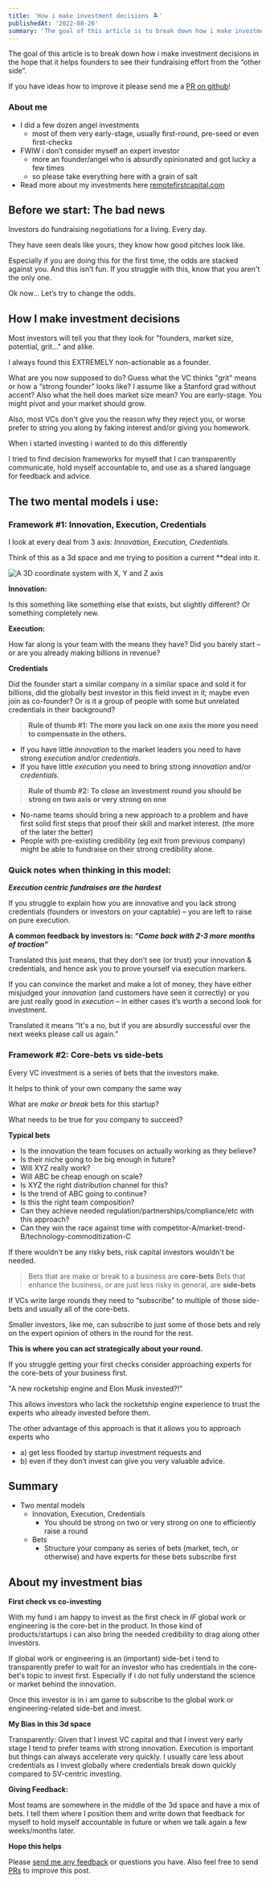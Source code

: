 ```yaml
---
title: 'How i make investment decisions 🏝'
publishedAt: '2022-08-26'
summary: 'The goal of this article is to break down how i make investment decisions in the hope that it helps founders to see their fundraising effort from the “other side”.'
---
```


The goal of this article is to break down how i make investment decisions in the hope that it helps founders to see their fundraising effort from the “other side”.

If you have ideas how to improve it please send me a [PR on github](https://github.com/andreasklinger/klinger-io/pulls)!

### About me

- I did a few dozen angel investments
  - most of them very early-stage, usually first-round, pre-seed or even first-checks
- FWIW i don’t consider myself an expert investor
  - more an founder/angel who is absurdly opinionated and got lucky a few times
  - so please take everything here with a grain of salt
- Read more about my investments here [remotefirstcapital.com](http://remotefirstcapital.com/)

## Before we start: The bad news

Investors do fundraising negotiations for a living. Every day. 

They have seen deals like yours, they know how good pitches look like. 

Especially if you are doing this for the first time, the odds are stacked against you. And this isn’t fun. If you struggle with this, know that you aren't the only one.

Ok now… Let’s try to change the odds.

## How I make investment decisions

Most investors will tell you that they look for "founders, market size, potential, grit…" and alike.

I always found this EXTREMELY non-actionable as a founder.

What are you now supposed to do? Guess what the VC thinks "grit" means or how a “strong founder” looks like? I assume like a Stanford grad without accent? Also what the hell does market size mean? You are early-stage. You might pivot and your market should grow.

Also, most VCs don't give you the reason why they reject you, or worse prefer to string you along by faking interest and/or giving you homework.

When i started investing i wanted to do this differently

I tried to find decision frameworks for myself that I can transparently communicate, hold myself accountable to, and use as a shared language for feedback and advice.

## The two mental models i use:

### Framework #1: Innovation, Execution, Credentials

I look at every deal from 3 axis: _Innovation, Execution, Credentials._

Think of this as a 3d space and me trying to position a current \*\*deal into it.

<Image
  src="investment-decisions-3d.webp"
  alt="A 3D coordinate system with X, Y and Z axis"
/>

**Innovation:**

Is this something like something else that exists, but slightly different? Or something completely new.

**Execution:**

How far along is your team with the means they have? Did you barely start – or are you already making billions in revenue?

**Credentials**

Did the founder start a similar company in a similar space and sold it for billions, did the globally best investor in this field invest in it; maybe even join as co-founder? Or is it a group of people with some but unrelated credentials in their background?

> **Rule of thumb #1: The more you lack on one axis the more you need to compensate in the others.**

- If you have little _innovation_ to the market leaders you need to have strong _execution_ and/or _credentials_.
- If you have little _execution_ you need to bring strong _innovation_ and/or _credentials_.

> **Rule of thumb #2: To close an investment round you should be strong on two axis or very strong on one**

- No-name teams should bring a new approach to a problem and have first solid first steps that proof their skill and market interest. (the more of the later the better)
- People with pre-existing credibility (eg exit from previous company) might be able to fundraise on their strong credibility alone. 


### Quick notes when thinking in this model:

**_Execution centric fundraises are the hardest_**

If you struggle to explain how you are innovative and you lack strong credentials (founders or investors on your captable) – you are left to raise on pure execution.

**A common feedback by investors is: _“Come back with 2-3 more months of traction”_**

Translated this just means, that they don’t see (or trust) your innovation & credentials, and hence ask you to prove yourself via execution markers.

If you can convince the market and make a lot of money, they have either misjudged your _innovation_ (and customers have seen it correctly) or you are just really good in _execution_ – in either cases it’s worth a second look for investment.

Translated it means “It's a no, but if you are absurdly successful over the next weeks please call us again.”

### Framework #2: Core-bets vs side-bets

Every VC investment is a series of bets that the investors make.

It helps to think of your own company the same way

What are _make or break_ bets for this startup?

What needs to be true for you company to succeed?

**Typical bets**

- Is the innovation the team focuses on actually working as they believe?
- Is their niche going to be big enough in future?
- Will XYZ really work?
- Will ABC be cheap enough on scale?
- Is XYZ the right distribution channel for this?
- Is the trend of ABC going to continue?
- Is this the right team composition?
- Can they achieve needed regulation/partnerships/compliance/etc with this approach?
- Can they win the race against time with competitor-A/market-trend-B/technology-commoditization-C

If there wouldn't be any risky bets, risk capital investors wouldn't be needed.

> Bets that are make or break to a business are **core-bets**
> Bets that enhance the business, or are just less risky in general, are **side-bets**

If VCs write large rounds they need to “subscribe” to multiple of those side-bets and usually all of the core-bets.

Smaller investors, like me, can subscribe to just some of those bets and rely on the expert opinion of others in the round for the rest.

**This is where you can act strategically about your round.**

If you struggle getting your first checks consider approaching experts for the core-bets of your business first.

"A new rocketship engine and Elon Musk invested?!"

This allows investors who lack the rocketship engine experience to trust the experts who already invested before them.

The other advantage of this approach is that it allows you to approach experts who

- a) get less flooded by startup investment requests and
- b) even if they don’t invest can give you very valuable advice.


## Summary

- Two mental models
  - Innovation, Execution, Credentials
    - You should be strong on two or very strong on one to efficiently raise a round
  - Bets
    - Structure your company as series of bets (market, tech, or otherwise) and have experts for these bets subscribe first


## About my investment bias

**First check vs co-investing**

With my fund i am happy to invest as the first check in _IF_ global work or engineering is the core-bet in the product. In those kind of products/startups i can also bring the needed credibility to drag along other investors.

If global work or engineering is an (important) side-bet i tend to transparently prefer to wait for an investor who has credentials in the core-bet's topic to invest first. Especially if i do not fully understand the science or market behind the innovation.

Once this investor is in i am game to subscribe to the global work or engineering-related side-bet and invest.

**My Bias in this 3d space**

Transparently: Given that I invest VC capital and that I invest very early stage I tend to prefer teams with strong innovation. Execution is important but things can always accelerate very quickly. I usually care less about credentials as I invest globally where credentials break down quickly compared to SV-centric investing.

**Giving Feedback:**

Most teams are somewhere in the middle of the 3d space and have a mix of bets. I tell them where I position them and write down that feedback for myself to hold myself accountable in future or when we talk again a few weeks/months later.

**Hope this helps**

Please [send me any feedback](https://twitter.com/andreasklinger) or questions you have. Also feel free to send [PRs](https://github.com/andreasklinger/klinger-io/blob/main/posts/how-i-make-investment-decisions.mdx) to improve this post.
